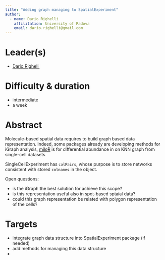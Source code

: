 ```yaml
---
title: "Adding graph managing to SpatialExperiment"
author: 
  - name: Dario Righelli
    affilitation: University of Padova
    email: dario.righelli@gmail.com
---
```


# Leader(s)

- [Dario Righelli](https://github.com/drighelli)


# Difficulty & duration

- intermediate
- a week


# Abstract

Molecule-based spatial data requires to build graph based data representation.
Indeed, some packages already are developing methods for iGraph analysis, [miloR](https://github.com/MarioniLab/miloR) is for differential abundance in on KNN graph from single-cell datasets.

SingleCellExperiment has `colPairs`, whose purpose is to store networks consistent 
with stored `colnames` in the object.

Open questions:

- is the iGraph the best solution for achieve this scope?
- is this representation useful also in spot-based sptaial data?
- could this graph representation be related with polygon representation of the cells?


# Targets

- integrate graph data structure into SpatialExperiment package (if needed)
- add methods for managing this data structure
- 
